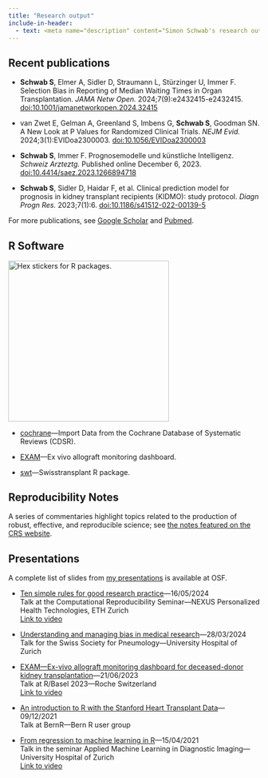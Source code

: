 ```yaml
---
title: "Research output"
include-in-header:
  - text: <meta name="description" content="Simon Schwab's research output.">
---
```


## Recent publications

* **Schwab S**, Elmer A, Sidler D, Straumann L, Stürzinger U, Immer F. Selection Bias in Reporting of Median Waiting Times in Organ Transplantation. *JAMA Netw Open.* 2024;7(9):e2432415-e2432415. [doi:10.1001/jamanetworkopen.2024.32415](https://doi.org/10.1001/jamanetworkopen.2024.32415)

* van Zwet E, Gelman A, Greenland S, Imbens G, **Schwab S**, Goodman SN. A New Look at P Values for Randomized Clinical Trials. *NEJM Evid.* 2024;3(1):EVIDoa2300003. [doi:10.1056/EVIDoa2300003](https://doi.org/10.1056/EVIDoa2300003)

* **Schwab S**, Immer F. Prognosemodelle und künstliche Intelligenz. *Schweiz Arzteztg.* Published online December 6, 2023. [doi:10.4414/saez.2023.1266894718](https://doi.org/10.4414/saez.2023.1266894718)

* **Schwab S**, Sidler D, Haidar F, et al. Clinical prediction model for prognosis in kidney transplant recipients (KIDMO): study protocol. *Diagn Progn Res.* 2023;7(1):6. [doi:10.1186/s41512-022-00139-5](https://doi.org/10.1186/s41512-022-00139-5)

For more publications, see [Google Scholar](https://scholar.google.ch/citations?user=uR1_O0UAAAAJ) and [Pubmed](https://pubmed.ncbi.nlm.nih.gov/?term=Schwab+Simon%5BAuthor%5D+AND+%28+Zurich%5BAffiliation%5D+OR+Bern%5BAffiliation%5D+OR+Warwick%5BAffiliation%5D+OR+Oxford%5BAffiliation%5D+%29&sort=date).

## R Software

![](images/stickers_400.png){width="3.35in" alt="Hex stickers for R packages."}

* [cochrane](https://github.com/schw4b/cochrane)---Import Data from the Cochrane Database of Systematic Reviews (CDSR).

* [EXAM](https://github.com/Swisstransplant/EXAM)---Ex vivo allograft monitoring dashboard.

* [swt](https://github.com/Swisstransplant/swt)---Swisstransplant R package.

## Reproducibility Notes

A series of commentaries highlight topics related to the production of robust, effective, and reproducible science; see [the notes featured on the CRS website](https://www.crs.uzh.ch/en/resources/CRS-Reproducibility-Notes.html).

## Presentations

A complete list of slides from [my presentations](https://osf.io/a3g5c/) is available at OSF.

* [Ten simple rules for good research practice](https://osf.io/zrqta/)---16/05/2024\
Talk at the Computational Reproducibility Seminar---NEXUS Personalized Health Technologies, ETH Zurich\
[Link to video](https://www.youtube.com/watch?v=IFIq0EMl3eM)

* [Understanding and managing bias in medical research](https://osf.io/yh76a/)---28/03/2024\
Talk for the Swiss Society for Pneumology---University Hospital of Zurich

* [EXAM---Ex-vivo allograft monitoring dashboard for deceased-donor kidney transplantation](https://osf.io/8kbt2/)---21/06/2023\
Talk at R/Basel 2023---Roche Switzerland\
[Link to video](https://youtu.be/0cvZDnkeKPk?si=pp9PGFDCoy0L2AWh)

* [An introduction to R with the Stanford Heart Transplant Data](https://osf.io/6mcah/)---09/12/2021\
Talk at BernR---Bern R user group

* [From regression to machine learning in R](https://osf.io/rua6x/)---15/04/2021\
Talk in the seminar Applied Machine Learning in Diagnostic Imaging---University Hospital of Zurich\
[Link to video](https://www.youtube.com/watch?v=h5A1v678Djk)

